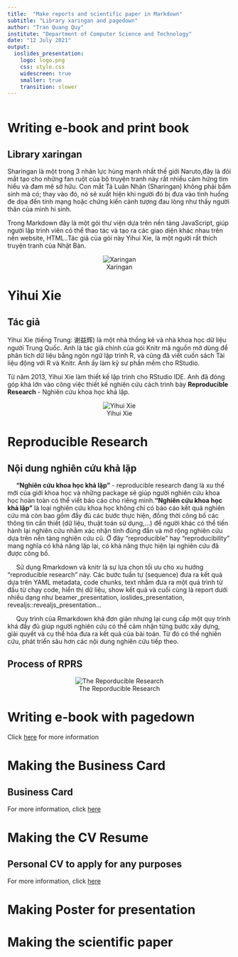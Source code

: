 ```yaml
---
title:  "Make reports and scientific paper in Markdown"
subtitle: "Library xaringan and pagedown"
author: "Tran Quang Quy"
institute: "Department of Computer Science and Technology"
date: "12 July 2021"
output:
  ioslides_presentation:
    logo: logo.png
    css: style.css
    widescreen: true
    smaller: true
    transition: slower
---
```



```r
```

# Writing e-book and print book

## Library xaringan
Sharingan là một trong 3 nhãn lực hùng mạnh nhất thế giới Naruto,đây là đôi mắt tạo cho những fan ruột của bộ truyện tranh này rất nhiều cảm hứng tìm hiểu và đam mê sở hữu. Con mắt Tả Luân Nhãn (Sharingan) không phải bẩm sinh mà có; thay vào đó, nó sẽ xuất hiện khi người đó bị đưa vào tình huống đe dọa đến tính mạng hoặc chứng kiến cảnh tượng đau lòng như thấy người thân của mình hi sinh. 

Trong Markdown đây là một gói thư viện dựa trên nền tảng JavaScript, giúp người lập trình viên có thể thao tác và tạo ra các giao diện khác nhau trên nền website, HTML..Tác giả của gói này Yihui Xie, là một người rất thích truyện tranh của Nhật Bản.

<center>
![Xaringan](C:/Users\Admin\OneDrive\Desktop\Seminar 12 July\Presentation-TNUS-16-July-2021\seminar-TNUS-16-July\xaringan.png)

</center>

# Yihui Xie

## Tác giả
Yihui Xie (tiếng Trung: 谢益辉) là một nhà thống kê và nhà khoa học dữ liệu người Trung Quốc. Anh là tác giả chính của gói Knitr mã nguồn mở dùng để phân tích dữ liệu bằng ngôn ngữ lập trình R, và cũng đã viết cuốn sách Tài liệu động với R và Knitr. Anh ấy làm kỹ sư phần mềm cho RStudio. 

Từ năm 2013, Yihui Xie làm thiết kế lập trình cho RStudio IDE. Anh đã đóng góp khá lớn vào công việc thiết kế nghiên cứu cách trình bày **Reproducible Research** - Nghiên cứu khoa học khả lặp.

<center>
![Yihui Xie](C:/Users\Admin\OneDrive\Desktop\Seminar 12 July\Presentation-TNUS-16-July-2021\seminar-TNUS-16-July\Yihui Xie.jpg)

</center>

# Reproducible Research

## Nội dung nghiên cứu khả lặp

&nbsp;&nbsp;&nbsp;&nbsp;&nbsp;**"Nghiên cứu khoa học khả lặp"** - reproducible research đang là xu thế mới của giới khoa học và những package sẽ giúp người nghiên cứu khoa học hoàn toàn có thể viết báo cáo cho riêng mình.**“Nghiên cứu khoa học khả lặp”** là loại nghiên cứu khoa học không chỉ có báo cáo kết quả nghiên cứu mà còn bao gồm đầy đủ các bước thực hiện, đồng thời công bố các thông tin cần thiết (dữ liệu, thuật toán sử dụng,…) để người khác có thể tiến hành lại nghiên cứu nhằm xác nhận tính đúng đắn và mở rộng nghiên cứu dựa trên nền tảng nghiên cứu cũ. Ở đây “reproducible” hay “reproducibility” mang nghĩa có khả năng lặp lại, có khả năng thực hiện lại nghiên cứu đã được công bố.

&nbsp;&nbsp;&nbsp;&nbsp;&nbsp;Sử dụng Rmarkdown và knitr là sự lựa chọn tối ưu cho xu hướng "reproducible research" này. Các bước tuần tự (sequence) đưa ra kết quả dựa trên YAML metadata, code chunks, text nhằm đưa ra một quá trình từ đầu từ chạy code, hiển thị dữ liệu, show kết quả và cuối cùng là report dưới nhiều dạng như beamer_presentation, ioslides_presentation, revealjs::revealjs_presentation...

&nbsp;&nbsp;&nbsp;&nbsp;&nbsp;Quy trình của Rmarkdown khá đơn giản nhưng lại cung cấp một quy trình khá đầy đủ giúp người nghiên cứu có thể cảm nhận từng bước xây dựng, giải quyết và cụ thể hóa đưa ra kết quả của bài toán. Từ đó có thể nghiên cứu, phát triển sâu hơn các nội dung nghiên cứu tiếp theo.

## Process of RPRS
<center>
![The Reporducible Research](C:/Users\Admin\OneDrive\Desktop\Seminar 12 July\Presentation-TNUS-16-July-2021\seminar-TNUS-16-July\rpr.jpg)

</center>

# Writing e-book with pagedown

Click [here](C:/Users\Admin\OneDrive\Desktop\Seminar 12 July\Presentation-TNUS-16-July-2021\seminar-TNUS-16-July\Step to write a e-book.pdf) for more information

# Making the Business Card

## Business Card

For more information, click [here](D:/Short Course Using R\Writing paper_Book_Publish\Book+Business Card+CV Resume\Business_card\Business_Card.html)

# Making the CV Resume

## Personal CV to apply for any purposes

For more information, click [here](D:/Short Course Using R\Writing paper_Book_Publish\Book+Business Card+CV Resume\Make CV Resume\CV.html)

# Making Poster for presentation

# Making the scientific paper